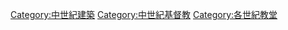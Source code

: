[[Category:中世紀建築|Category:中世紀建築]]
[[Category:中世紀基督教|Category:中世紀基督教]]
[[Category:各世紀教堂|Category:各世紀教堂]]